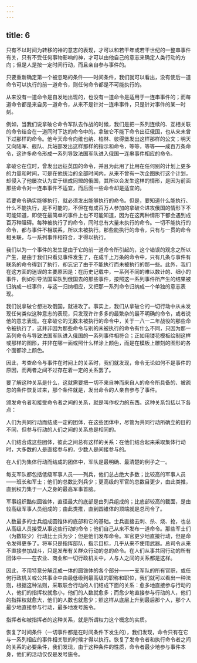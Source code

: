 ```yaml
---
---
---
```

title: 6
---





只有不以时间为转移的神的意志的表现，才可以和若干年或若干世纪的一整串事件有关，只有不受任何事物影响的神，才可以由他自己的意志来确定人类行动的方向；但是人是按一定时间行动，而且亲自参与事件的。

只要重新确定第一个被忽略的条件——时间条件，我们就可以看出，没有使后一道命令可以执行的前一道命令，则任何命令都是不可能执行的。

从来没有一道命令是自发地出现的，也没有一道命令是适用于一连串事件的；而每道命令都是来自另一道命令，从来不是针对一连串事件，只是针对事件的某一时刻。

例如，当我们说拿破仑命令军队去作战的时候，我们是把一系列连续的、互相关联的命令结合在一道同时下达的命令中的。拿破仑不能下命令出征俄国，也从来未曾下过那样的命令。他今天命令向维也纳、柏林、彼得堡发出这样那样的公文；明天又向陆军、舰队、兵站部发出这样那样的指示和命令，等等，等等——成百万条命令，这许多命令形成一系列导致法国军队进入俄国一连串事件相应的命令。

拿破仑在位时，曾发出远征英国的命令，并且为此用了比用在任何别的计划上更多的力量和时间，可是在他统治的全部时间内，从来不曾有一次企图执行这个计划，却侵入了他屡次认为宜于结成同盟的俄国，其所以会发生这样的情形，是因为前面那些命令对一连串事件不适宜，而后面一些命令却是适宜的。

若要命令确实能够执行，就必须发出能够执行的命令。但是，要知道什么能执行、什么不能执行，是不可能的，不但在有成百万人参加的拿破仑进攻俄国的情形下不可能知道，即使在最简单的事件上也不可能知道，因为在这两种情形下都会遇到成百万种阻碍。每种被执行了的命令，同时总有大量未执行的命令。一切不能执行的命令，都与事件不相联系，所以未被执行。那些能执行的命令，只有与一贯的命令相关联，与一系列事件相符合，才得以执行。

我们以为一个事件的发生是由于它的前一道命令所引起的，这个错误的观念之所以产生，是由于我们只看见事件发生了，在成千上万条的命令中，只有几条与事件有联系的命令得到了执行，却忘记了由于不能执行而未被执行的那一些。此外，我们在这方面的迷误的主要原因是：在历史记载中，一系列不同的难以数计的、细小的事件，例如引导法国军队到俄国去的那些事件，按照这一系列事件所产生的结果被归纳成一桩事件，与这一归纳相应，又把那一系列命令归纳成一个单独的意志表现。

我们说拿破仑想进攻俄国，就进攻了。事实上，我们从拿破仑的一切行动中从未发现任何类似这种意志的表现，只发现许许多多的最繁杂的最不明确的命令，或者说他的意志表现。在拿破仑的无数未被执行的命令中，关于一八一二年战役的那些命令被执行了，这并非因为那些命令与别的未被执行的命令有什么不同，只因为那一系列命令与导致法国军队进入俄国的一系列事件相符合；正如用镂花模板绘制这样或那样的图形，并非在哪一面或照什么样涂上颜色，而是在模板上雕刻的图形的各个面都涂上颜色。

因此，考查命令与事件在时间上的关系时，我们就发现，命令无论如何不是事件的原因，而两者之间不过存在着一定的关系罢了。

要了解这种关系是什么，这就需要把一切不来自神而来自人的命令所具备的、被疏忽的条件恢复过来，那个条件就是，发出命令的人亲自参与了事件。

颁发命令者和接受命令者之间的关系，就是叫作权力的东西。这种关系包括以下各点：

人们为共同行动而结成一定的团体，在这些团体中，尽管为共同行动所确立的目的不同，但参与行动的人们之间的关系总是相同的。

人们结合成这些团体，彼此之间总有这样的关系：在他们结合起来采取集体行动时，大多数的人是直接参与的，少数人是间接参与的。

在人们为集体行动而结成的团体中，军队是最明确、最清楚的例子之一。

每支军队都包括低级军事人员——列兵，他们总占绝大多数；比较高的军事人员——班长和军士；他们的总数比列兵少；更高级的军官的总数目更少，由此类推，直到权力集于一人之身的最高军事首脑。

军事组织酷似圆锥体，直径最大的底部是由列兵组成的；比底部较高的截面，是由较高级军事人员组成的；由此类推，直到圆锥体的顶端就是总司令了。

人数最多的士兵组成圆锥体的底部和它的基础。士兵直接去刺、杀、烧、抢，也总从高级人员接受从事这些行动的命令；他们自己从来不发布一道命令。那些军士们（为数较少）行动比士兵为少；但是他们发布命令。军官更少地直接行动，但是命令发得更多了。将军只是指挥部队，指示目标，几乎从来不使用武器。总司令从来不直接参加战斗，只是发布有关群众行动的总的命令。在人们从事共同行动的所有团体中——在农业、商业和一切行政机关中，人与人之间的关系都是这样。

因此，不用特意分解连成一体的圆锥体的各个部分——一支军队的所有官职，或任何行政机关或公共事业中由最低级到最高级的职称和职位，我们就可以看出一种法则，根据这种法则，采取联合行动的人们结成下面的关系：愈多地直接参与行动的人，他们的指挥权就愈小，他们的人数就愈多；而愈少地直接参与行动的人，他们的指挥权就愈大，他们的人数也就愈少；照这样从底层上升到最后那个人，那个人最少地直接参与行动，最多地发号施令。

指挥者和被指挥者的这种关系，就是所谓权力这个概念的实质。

恢复了时间条件（一切事件都是在时间条件下发生的），我们发现，命令只有在它与一系列相应的事件相关联的时候才得以执行。恢复了发命令者和执行命令者之间的关系的必要条件，我们发现，由于这种条件的性质，命令者最少地参与事件本身，他们的活动仅仅是发号施令。